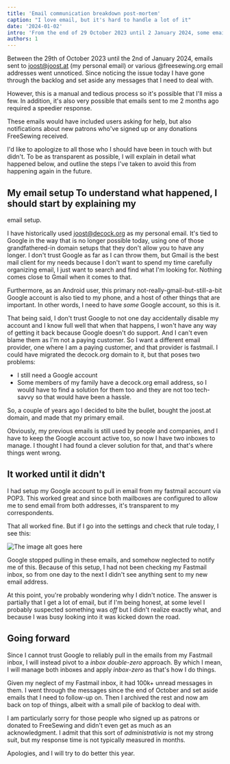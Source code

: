 ```yaml
---
title: 'Email communication breakdown post-mortem'
caption: "I love email, but it's hard to handle a lot of it"
date: '2024-01-02'
intro: 'From the end of 29 October 2023 until 2 January 2024, some emails sent to me fell between the cracks'
authors: 1
---
```


Between the 29th of October 2023 until the 2nd of January 2024, emails sent to
joost@joost.at (my personal email) or various @freesewing.org email addresses
went unnoticed. Since noticing the issue today I have gone through the backlog
and set aside any messages that I need to deal with.

<!-- truncate -->

However, this is a manual and tedious process so it's possible that I'll miss a
few. In addition, it's also very possible that emails sent to me 2 months ago
required a speedier response.

These emails would have included users asking for help, but also notifications
about new patrons who've signed up or any donations FreeSewing received.

I'd like to apologize to all those who I should have been in touch with but
didn't. To be as transparent as possible, I will explain in detail what
happened below, and outline the steps I've taken to avoid this from happening
again in the future.

## My email setup To understand what happened, I should start by explaining my

email setup.

I have historically used joost@decock.org as my personal email. It's tied to
Google in the way that is no longer possible today, using one of those
grandfathered-in domain setups that they don't allow you to have any longer. I
don't trust Google as far as I can throw them, but Gmail is the best mail
client for my needs because I don't want to spend my time carefully organizing
email, I just want to search and find what I'm looking for. Nothing comes close
to Gmail when it comes to that.

Furthermore, as an Android user, this primary not-really-gmail-but-still-a-bit
Google account is also tied to my phone, and a host of other things that are
important. In other words, I need to have _some_ Google account, so this is it.

That being said, I don't trust Google to not one day accidentally disable my
account and I know full well that when that happens, I won't have any way of
getting it back because Google doesn't do support. And I can't even blame them
as I'm not a paying customer. So I want a different email provider, one where
I am a paying customer, and that provider is fastmail. I could have migrated
the decock.org domain to it, but that poses two problems:

- I still need a Google account
- Some members of my family have a decock.org email address, so I would have to
  find a solution for them too and they are not too tech-savvy so that would
  have been a hassle.

So, a couple of years ago I decided to bite the bullet, bought the joost.at
domain, and made that my primary email.

Obviously, my previous emails is still used by people and companies, and I have
to keep the Google account active too, so now I have two inboxes to manage. I
thought I had found a clever solution for that, and that's where things went
wrong.

## It worked until it didn't

I had setup my Google account to pull in email from my fastmail account via
POP3. This worked great and since both mailboxes are configured to allow me to
send email from both addresses, it's transparent to my correspondents.

That all worked fine. But if I go into the settings and check that rule today,
I see this:

![The image alt goes
here](https://imagedelivery.net/ouSuR9yY1bHt-fuAokSA5Q/blog-email-breakdown-post-mortem-1/public 'An error message saying that emails have not been imported since 29 October
2023')

Google stopped pulling in these emails, and somehow neglected to notify me of
this. Because of this setup, I had not been checking my Fastmail inbox, so
from one day to the next I didn't see anything sent to my new email address.

At this point, you're probably wondering why I didn't notice. The answer is
partially that I get a lot of email, but if I'm being honest, at some level I
probably suspected something was _off_ but I didn't realize exactly what, and
because I was busy looking into it was kicked down the road.

## Going forward

Since I cannot trust Google to reliably pull in the emails from my Fastmail
inbox, I will instead pivot to a _inbox double-zero_ approach. By which I mean,
I will manage both inboxes and apply _inbox-zero_ as that's how I do things.

Given my neglect of my Fastmail inbox, it had 100k+ unread messages in them. I
went through the messages since the end of October and set aside emails that I
need to follow-up on. Then I archived the rest and now am back on top of
things, albeit with a small pile of backlog to deal with.

I am particularly sorry for those people who signed up as patrons or donated to
FreeSewing and didn't even get as much as an acknowledgment. I admit that this
sort of _administrativia_ is not my strong suit, but my response time is not
typically measured in months.

Apologies, and I will try to do better this year.
